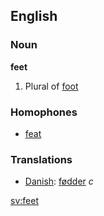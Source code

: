 ==English==
===Noun===
'''feet'''
#Plural of [[foot]]
===Homophones===
*[[feat]]

===Translations===
*[[Danish]]: [[fødder]] ''c''

[[sv:feet]]
